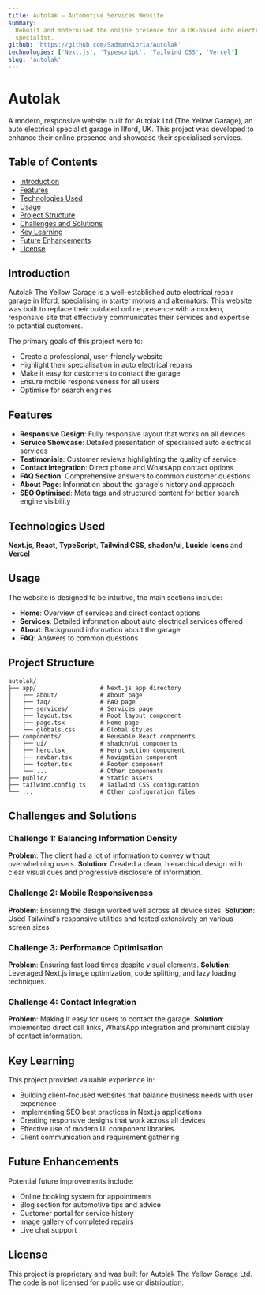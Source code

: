 ```yaml
---
title: Autolak — Automotive Services Website
summary:
  Rebuilt and modernised the online presence for a UK-based auto electrical
  specialist.
github: 'https://github.com/SadmanKibria/Autolak'
technologies: ['Next.js', 'Typescript', 'Tailwind CSS', 'Vercel']
slug: 'autolak'
---
```


# Autolak

A modern, responsive website built for Autolak Ltd (The Yellow Garage), an auto
electrical specialist garage in Ilford, UK. This project was developed to
enhance their online presence and showcase their specialised services.

## Table of Contents

- [Introduction](#introduction)
- [Features](#features)
- [Technologies Used](#technologies-used)
- [Usage](#usage)
- [Project Structure](#project-structure)
- [Challenges and Solutions](#challenges-and-solutions)
- [Key Learning](#key-learning)
- [Future Enhancements](#future-enhancements)
- [License](#license)

## Introduction

Autolak The Yellow Garage is a well-established auto electrical repair garage in
Ilford, specialising in starter motors and alternators. This website was built
to replace their outdated online presence with a modern, responsive site that
effectively communicates their services and expertise to potential customers.

The primary goals of this project were to:

- Create a professional, user-friendly website
- Highlight their specialisation in auto electrical repairs
- Make it easy for customers to contact the garage
- Ensure mobile responsiveness for all users
- Optimise for search engines

## Features

- **Responsive Design**: Fully responsive layout that works on all devices
- **Service Showcase**: Detailed presentation of specialised auto electrical
  services
- **Testimonials**: Customer reviews highlighting the quality of service
- **Contact Integration**: Direct phone and WhatsApp contact options
- **FAQ Section**: Comprehensive answers to common customer questions
- **About Page**: Information about the garage's history and approach
- **SEO Optimised**: Meta tags and structured content for better search engine
  visibility

## Technologies Used

**Next.js**, **React**, **TypeScript**, **Tailwind CSS**, **shadcn/ui**,
**Lucide Icons** and **Vercel**

## Usage

The website is designed to be intuitive, the main sections include:

- **Home**: Overview of services and direct contact options
- **Services**: Detailed information about auto electrical services offered
- **About**: Background information about the garage
- **FAQ**: Answers to common questions

## Project Structure

```plaintext
autolak/
├── app/                  # Next.js app directory
│   ├── about/            # About page
│   ├── faq/              # FAQ page
│   ├── services/         # Services page
│   ├── layout.tsx        # Root layout component
│   ├── page.tsx          # Home page
│   └── globals.css       # Global styles
├── components/           # Reusable React components
│   ├── ui/               # shadcn/ui components
│   ├── hero.tsx          # Hero section component
│   ├── navbar.tsx        # Navigation component
│   ├── footer.tsx        # Footer component
│   └── ...               # Other components
├── public/               # Static assets
├── tailwind.config.ts    # Tailwind CSS configuration
└── ...                   # Other configuration files
```

## Challenges and Solutions

### Challenge 1: Balancing Information Density

**Problem**: The client had a lot of information to convey without overwhelming
users. **Solution**: Created a clean, hierarchical design with clear visual cues
and progressive disclosure of information.

### Challenge 2: Mobile Responsiveness

**Problem**: Ensuring the design worked well across all device sizes.
**Solution**: Used Tailwind's responsive utilities and tested extensively on
various screen sizes.

### Challenge 3: Performance Optimisation

**Problem**: Ensuring fast load times despite visual elements. **Solution**:
Leveraged Next.js image optimization, code splitting, and lazy loading
techniques.

### Challenge 4: Contact Integration

**Problem**: Making it easy for users to contact the garage. **Solution**:
Implemented direct call links, WhatsApp integration and prominent display of
contact information.

## Key Learning

This project provided valuable experience in:

- Building client-focused websites that balance business needs with user
  experience
- Implementing SEO best practices in Next.js applications
- Creating responsive designs that work across all devices
- Effective use of modern UI component libraries
- Client communication and requirement gathering

## Future Enhancements

Potential future improvements include:

- Online booking system for appointments
- Blog section for automotive tips and advice
- Customer portal for service history
- Image gallery of completed repairs
- Live chat support

## License

This project is proprietary and was built for Autolak The Yellow Garage Ltd. The
code is not licensed for public use or distribution.
